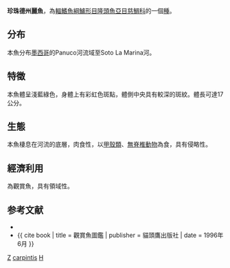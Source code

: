 {{Speciesbox
| genus = Herichthys
| species = carpintis
| authority = [[Jordan|Jordan]] & [[Snyder|Snyder]], 1899
| status = NE
| status_system = IUCN3.1
| image = Herichthys carpintis 01.jpg
| synonyms = *''Cichlasoma carpinte''<br /><small>Jordan & Snyder, 1899</small>
*''Cichlasoma carpintis''<br /><small>Jordan & Snyder, 1899</small>
*''Cichlasoma laurae''<br /><small>Regan, 1908</small>
*''Cichlosoma laurae''<br /><small>Regan, 1908</small>
*''Heros teporatus''<br /><small>Fowler, 1903</small>
*''Neetroplus carpintis''<br /><small>Jordan & Snyder, 1899</small>
}}

'''珍珠德州麗魚'''，為[[輻鰭魚綱|輻鰭魚綱]][[鱸形目|鱸形目]][[隆頭魚亞目|隆頭魚亞目]][[慈鯛科|慈鯛科]]的一個[[種|種]]。

==分布==
本魚分布[[墨西哥|墨西哥]]的Panuco河流域至Soto La Marina河。

==特徵==
本魚體呈淺藍綠色，身體上有彩虹色斑點，體側中央具有較深的斑紋。體長可達17公分。

==生態==
本魚棲息在河流的底層，肉食性，以[[甲殼類|甲殼類]]、[[無脊椎動物|無脊椎動物]]為食，具有侵略性。

==經濟利用==
為觀賞魚，具有領域性。

==参考文献==
*{{FishBase_species|genus=Herichthys|species=carpintis|year=2011|month=12}}
*{{ cite book | title = 觀賞魚圖鑑 | publisher = 貓頭鷹出版社 | date = 1996年6月 }}

{{Commons category|Herichthys carpintis}}
{{Taxonbar|from=Q966806}}

[[Category:觀賞魚|Z]]
[[Category:德州麗魚屬|carpintis]]
[[Category:1899年描述的鱼类|H]]